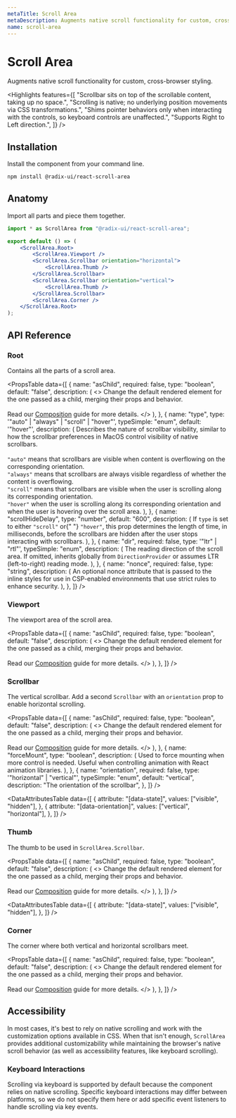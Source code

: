 ```yaml
---
metaTitle: Scroll Area
metaDescription: Augments native scroll functionality for custom, cross-browser styling.
name: scroll-area
---
```


# Scroll Area

<Description>
	Augments native scroll functionality for custom, cross-browser styling.
</Description>

<HeroContainer>
	<ScrollAreaDemo />
</HeroContainer>

<HeroCodeBlock folder="ScrollArea" />

<Highlights
	features={[
		"Scrollbar sits on top of the scrollable content, taking up no space.",
		"Scrolling is native; no underlying position movements via CSS transformations.",
		"Shims pointer behaviors only when interacting with the controls, so keyboard controls are unaffected.",
		"Supports Right to Left direction.",
	]}
/>

## Installation

Install the component from your command line.

```bash
npm install @radix-ui/react-scroll-area
```

## Anatomy

Import all parts and piece them together.

```jsx
import * as ScrollArea from "@radix-ui/react-scroll-area";

export default () => (
	<ScrollArea.Root>
		<ScrollArea.Viewport />
		<ScrollArea.Scrollbar orientation="horizontal">
			<ScrollArea.Thumb />
		</ScrollArea.Scrollbar>
		<ScrollArea.Scrollbar orientation="vertical">
			<ScrollArea.Thumb />
		</ScrollArea.Scrollbar>
		<ScrollArea.Corner />
	</ScrollArea.Root>
);
```

## API Reference

### Root

Contains all the parts of a scroll area.

<PropsTable
	data={[
		{
			name: "asChild",
			required: false,
			type: "boolean",
			default: "false",
			description: (
				<>
					Change the default rendered element for the one passed as a child,
					merging their props and behavior.
					<br />
					<br />
					Read our <a href="../guides/composition">Composition</a> guide for
					more details.
				</>
			),
		},
		{
			name: "type",
			type: '"auto" | "always" | "scroll" | "hover"',
			typeSimple: "enum",
			default: '"hover"',
			description: (
				<span>
					Describes the nature of scrollbar visibility, similar to how the
					scrollbar preferences in MacOS control visibility of native
					scrollbars.
					<br />
					<br />
					<Code>"auto"</Code> means that scrollbars are visible when content is
					overflowing on the corresponding orientation.
					<br />
					<Code>"always"</Code> means that scrollbars are always visible
					regardless of whether the content is overflowing.
					<br />
					<Code>"scroll"</Code> means that scrollbars are visible when the user
					is scrolling along its corresponding orientation.
					<br />
					<Code>"hover"</Code> when the user is scrolling along its
					corresponding orientation and when the user is hovering over the
					scroll area.
				</span>
			),
		},
		{
			name: "scrollHideDelay",
			type: "number",
			default: "600",
			description: (
				<span>
					If <Code>type</Code> is set to either <Code>"scroll"</Code> or{" "}
					<Code>"hover"</Code>, this prop determines the length of time, in
					milliseconds, before the scrollbars are hidden after the user stops
					interacting with scrollbars.
				</span>
			),
		},
		{
			name: "dir",
			required: false,
			type: '"ltr" | "rtl"',
			typeSimple: "enum",
			description: (
				<span>
					The reading direction of the scroll area. If omitted, inherits
					globally from <Code>DirectionProvider</Code> or assumes LTR
					(left-to-right) reading mode.
				</span>
			),
		},
		{
			name: "nonce",
			required: false,
			type: "string",
			description: (
				<span>
					An optional nonce attribute that is passed to the inline styles for
					use in CSP-enabled environments that use strict rules to enhance
					security.
				</span>
			),
		},
	]}
/>

### Viewport

The viewport area of the scroll area.

<PropsTable
	data={[
		{
			name: "asChild",
			required: false,
			type: "boolean",
			default: "false",
			description: (
				<>
					Change the default rendered element for the one passed as a child,
					merging their props and behavior.
					<br />
					<br />
					Read our <a href="../guides/composition">Composition</a> guide for
					more details.
				</>
			),
		},
	]}
/>

### Scrollbar

The vertical scrollbar. Add a second `Scrollbar` with an `orientation` prop to enable horizontal scrolling.

<PropsTable
	data={[
		{
			name: "asChild",
			required: false,
			type: "boolean",
			default: "false",
			description: (
				<>
					Change the default rendered element for the one passed as a child,
					merging their props and behavior.
					<br />
					<br />
					Read our <a href="../guides/composition">Composition</a> guide for
					more details.
				</>
			),
		},
		{
			name: "forceMount",
			type: "boolean",
			description: (
				<span>
					Used to force mounting when more control is needed. Useful when
					controlling animation with React animation libraries.
				</span>
			),
		},
		{
			name: "orientation",
			required: false,
			type: '"horizontal" | "vertical"',
			typeSimple: "enum",
			default: "vertical",
			description: "The orientation of the scrollbar",
		},
	]}
/>

<DataAttributesTable
	data={[
		{
			attribute: "[data-state]",
			values: ["visible", "hidden"],
		},
		{
			attribute: "[data-orientation]",
			values: ["vertical", "horizontal"],
		},
	]}
/>

### Thumb

The thumb to be used in `ScrollArea.Scrollbar`.

<PropsTable
	data={[
		{
			name: "asChild",
			required: false,
			type: "boolean",
			default: "false",
			description: (
				<>
					Change the default rendered element for the one passed as a child,
					merging their props and behavior.
					<br />
					<br />
					Read our <a href="../guides/composition">Composition</a> guide for
					more details.
				</>
			),
		},
	]}
/>

<DataAttributesTable
	data={[
		{
			attribute: "[data-state]",
			values: ["visible", "hidden"],
		},
	]}
/>

### Corner

The corner where both vertical and horizontal scrollbars meet.

<PropsTable
	data={[
		{
			name: "asChild",
			required: false,
			type: "boolean",
			default: "false",
			description: (
				<>
					Change the default rendered element for the one passed as a child,
					merging their props and behavior.
					<br />
					<br />
					Read our <a href="../guides/composition">Composition</a> guide for
					more details.
				</>
			),
		},
	]}
/>

## Accessibility

In most cases, it's best to rely on native scrolling and work with the customization options available in CSS. When that isn't enough, `ScrollArea` provides additional customizability while maintaining the browser's native scroll behavior (as well as accessibility features, like keyboard scrolling).

### Keyboard Interactions

Scrolling via keyboard is supported by default because the component relies on native scrolling. Specific keyboard interactions may differ between platforms, so we do not specify them here or add specific event listeners to handle scrolling via key events.
